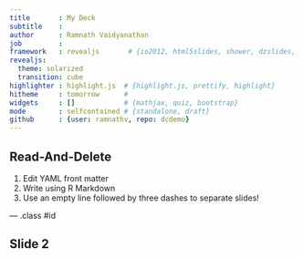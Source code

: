 ```yaml
---
title       : My Deck
subtitle    : 
author      : Ramnath Vaidyanathan
job         : 
framework   : revealjs       # {io2012, html5slides, shower, dzslides, ...}
revealjs:
  theme: solarized
  transition: cube
highlighter : highlight.js  # {highlight.js, prettify, highlight}
hitheme     : tomorrow      # 
widgets     : []            # {mathjax, quiz, bootstrap}
mode        : selfcontained # {standalone, draft}
github      : {user: ramnathv, repo: dcdemo}
---
```


## Read-And-Delete

1. Edit YAML front matter
2. Write using R Markdown
3. Use an empty line followed by three dashes to separate slides!

--- .class #id 

## Slide 2




